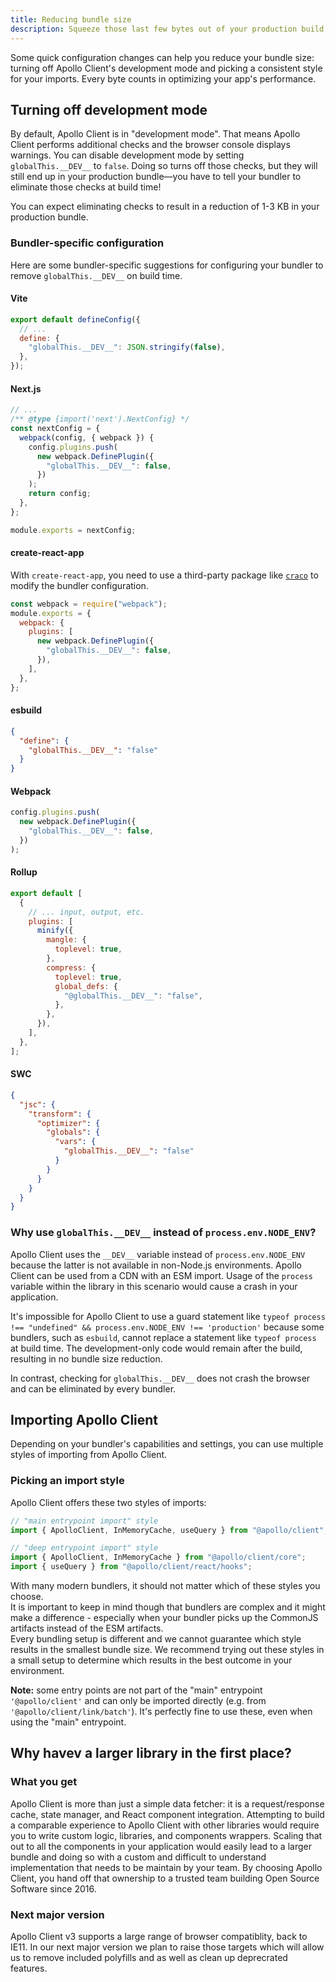 ```yaml
---
title: Reducing bundle size
description: Squeeze those last few bytes out of your production build
---
```


Some quick configuration changes can help you reduce your bundle size: turning off Apollo Client's development mode and picking a consistent style for your imports.
Every byte counts in optimizing your app's performance.

## Turning off development mode

By default, Apollo Client is in "development mode". That means Apollo Client performs additional checks and the browser console displays warnings.
You can disable development mode by setting `globalThis.__DEV__` to `false`.
Doing so turns off those checks, but they will still end up in your production bundle—you have to tell your bundler to eliminate those checks at build time!

You can expect eliminating checks to result in a reduction of 1-3 KB in your production bundle.

### Bundler-specific configuration

Here are some bundler-specific suggestions for configuring your bundler to remove `globalThis.__DEV__` on build time.

#### Vite

<ExpansionPanel title="Click to expand suggested configuration">

```js title="vite.config.js"
export default defineConfig({
  // ...
  define: {
    "globalThis.__DEV__": JSON.stringify(false),
  },
});
```

</ExpansionPanel>

#### Next.js

<ExpansionPanel title="Click to expand suggested configuration">

```js title="next.config.js"
// ...
/** @type {import('next').NextConfig} */
const nextConfig = {
  webpack(config, { webpack }) {
    config.plugins.push(
      new webpack.DefinePlugin({
        "globalThis.__DEV__": false,
      })
    );
    return config;
  },
};

module.exports = nextConfig;
```

</ExpansionPanel>

#### create-react-app

With `create-react-app`, you need to use a third-party package like [`craco`](https://craco.js.org/) to modify the bundler configuration.

<ExpansionPanel title="Click to expand suggested configuration">

```js title="craco.config.js"
const webpack = require("webpack");
module.exports = {
  webpack: {
    plugins: [
      new webpack.DefinePlugin({
        "globalThis.__DEV__": false,
      }),
    ],
  },
};
```

</ExpansionPanel>

#### esbuild

<ExpansionPanel title="Click to expand suggested configuration">

```json
{
  "define": {
    "globalThis.__DEV__": "false"
  }
}
```

</ExpansionPanel>

#### Webpack

<ExpansionPanel title="Click to expand suggested configuration">

```js
config.plugins.push(
  new webpack.DefinePlugin({
    "globalThis.__DEV__": false,
  })
);
```

</ExpansionPanel>

#### Rollup

<ExpansionPanel title="Click to expand suggested configuration">

```js
export default [
  {
    // ... input, output, etc.
    plugins: [
      minify({
        mangle: {
          toplevel: true,
        },
        compress: {
          toplevel: true,
          global_defs: {
            "@globalThis.__DEV__": "false",
          },
        },
      }),
    ],
  },
];
```

</ExpansionPanel>

#### SWC

<ExpansionPanel title="Click to expand suggested configuration">

```json title=".swcrc"
{
  "jsc": {
    "transform": {
      "optimizer": {
        "globals": {
          "vars": {
            "globalThis.__DEV__": "false"
          }
        }
      }
    }
  }
}
```

</ExpansionPanel>

### Why use `globalThis.__DEV__` instead of `process.env.NODE_ENV`?

Apollo Client uses the `__DEV__` variable instead of `process.env.NODE_ENV` because the latter is not available in non-Node.js environments. Apollo Client can be used from a CDN with an ESM import. Usage of the `process` variable within the library in this scenario would cause a crash in your application.

It's impossible for Apollo Client to use a guard statement like `typeof process !== "undefined" && process.env.NODE_ENV !== 'production'` because some bundlers, such as `esbuild`, cannot replace a statement like `typeof process` at build time. The development-only code would remain after the build, resulting in no bundle size reduction.

In contrast, checking for `globalThis.__DEV__` does not crash the browser and can be eliminated by every bundler.

## Importing Apollo Client

Depending on your bundler's capabilities and settings, you can use multiple styles of importing from Apollo Client.

### Picking an import style

Apollo Client offers these two styles of imports:

```js
// "main entrypoint import" style
import { ApolloClient, InMemoryCache, useQuery } from "@apollo/client";

// "deep entrypoint import" style
import { ApolloClient, InMemoryCache } from "@apollo/client/core";
import { useQuery } from "@apollo/client/react/hooks";
```

With many modern bundlers, it should not matter which of these styles you choose.<br />
It is important to keep in mind though that bundlers are complex and it might make a difference - especially when your bundler picks up the CommonJS artifacts instead of the ESM artifacts.<br />
Every bundling setup is different and we cannot guarantee which style results in the smallest bundle size. We recommend trying out these styles in a small setup to determine which results in the best outcome in your environment.

**Note:** some entry points are not part of the "main" entrypoint `'@apollo/client'` and can only be imported directly (e.g. from `'@apollo/client/link/batch'`). It's perfectly fine to use these, even when using the "main" entrypoint.

## Why havev a larger library in the first place?

### What you get
Apollo Client is more than just a simple data fetcher: it is a request/response cache, state manager, and React component integration. Attempting to build a comparable experience to Apollo Client with other libraries would require you to write custom logic, libraries, and components wrappers. Scaling that out to all the components in your application would easily lead to a larger bundle and doing so with a custom and difficult to understand implementation that needs to be maintain by your team. By choosing Apollo Client, you hand off that ownership to a trusted team building Open Source Software since 2016.

### Next major version
Apollo Client v3 supports a large range of browser compatiblity, back to IE11. In our next major version we plan to raise those targets which will allow us to remove included polyfills and as well as clean up deprecrated features.
